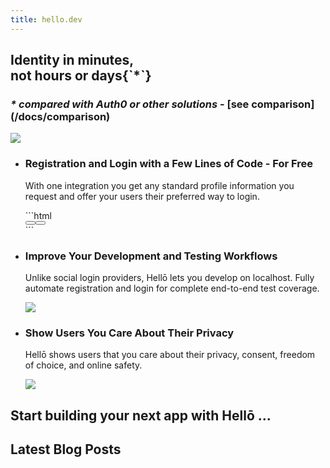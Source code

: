 ```yaml
---
title: hello.dev
---
```



<main className="max-w-5xl mx-auto">
<section className="flex items-end justify-between mt-10">
    <div className="">
        <h1 className="text-6xl font-bold leading-tight">Identity in minutes,<br/>not hours or days<span className="opacity-80">{`*`}</span></h1>
        <h3 className="mt-6 text-xl"><i>* compared with <b>Auth0</b> or other solutions</i> - <b>[see comparison](/docs/comparison)</b></h3>
    </div>
    <picture id="hero-img" className="flex-shrink-0 -mb-6 mx-auto">
        <source srcSet="https://cdn.hello.coop/images/mockup-light.png" media="(prefers-color-scheme: dark)" />
        <img src="https://cdn.hello.coop/images/mockup.png" className="h-80"/>
    </picture>
</section>

<ul className="flex my-20 gap-6">
    <li className="w-1/3">
        <h3 className="text-lg font-bold">Registration and Login with a Few Lines of Code - For Free</h3>
        <p className="mt-4 opacity-80 mb-20">With one integration you get any standard profile information you request and offer your users their preferred way to login.</p>
        ```html
        <div class="hello-container">
          <button class="hello-btn"/>
          <button class="hello-about"/>
        </div>
        ```
    </li>
    <li className="w-1/3">
        <h3 className="text-lg font-bold">Improve Your Development and Testing Workflows</h3>
        <p className="mt-4 opacity-80">Unlike social login providers, Hellō lets you develop on localhost. Fully automate registration and login for complete end-to-end test coverage.</p>
        <img src="ci-cd.png" className="mt-12 w-64 mx-auto object-fit" />
    </li>
    <li className="w-1/3">
        <h3 className="text-lg font-bold">Show Users You Care About Their Privacy</h3>
        <p className="mt-4 opacity-80">Hellō shows users that you care about their privacy, consent, freedom of choice, and online safety.</p>
        <img src="privacy.png" className="mt-16 w-64 mx-auto object-fit" />
    </li>
</ul>

<section className="my-20">
    <h2 className="text-3xl font-bold leading-tight">Start building your next app with Hellō ...</h2>
    <Cards>
        <Card title="Quickstarts" description="Get something up and running quickly." href="/docs/quickstarts" />
        <Card title="Documentation" description="An overview and step-by-step guide." href="/docs" />
        <Card title="FAQs" description="Frequently asked developer questions." href="/faqs" />
        <Card title="Playground" description="Explore what you can do with Hellō." href="/docs/guide/built-ins/callout" />
        <Card title="Console" description="Configure and manage your application(s)." href="/docs/guide/built-ins/callout" />
        <Card title="Slack" description="Join the community to discuss Hellō." href="/docs/guide/built-ins/callout" />
    </Cards>
</section>

<section className="my-20">
    <h2 className="text-3xl font-bold leading-tight">Latest Blog Posts</h2>
    <Feed/>
</section>
</main>

<style jsx>{`
#hero-img {
    animation: float 5s infinite;
}
@keyframes float {
    0%,
    100% {
        transform: translateY(0px);
    }
    50% {
        transform: translateY(-10px);
    }
}
`}</style>